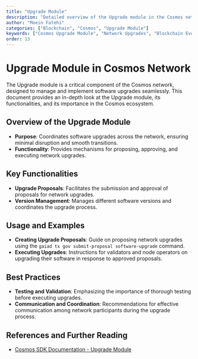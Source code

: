 ```yaml
---
title: "Upgrade Module"
description: "Detailed overview of the Upgrade module in the Cosmos network, focusing on its role in facilitating smooth network upgrades."
author: "Moein Fatehi"
categories: ["Blockchain", "Cosmos", "Upgrade Module"]
keywords: ["Cosmos Upgrade Module", "Network Upgrades", "Blockchain Evolution", "Cosmos Network"]
order: 13
---
```


# Upgrade Module in Cosmos Network

The Upgrade module is a critical component of the Cosmos network, designed to manage and implement software upgrades seamlessly. This document provides an in-depth look at the Upgrade module, its functionalities, and its importance in the Cosmos ecosystem.

## Overview of the Upgrade Module
- **Purpose**: Coordinates software upgrades across the network, ensuring minimal disruption and smooth transitions.
- **Functionality**: Provides mechanisms for proposing, approving, and executing network upgrades.

## Key Functionalities
- **Upgrade Proposals**: Facilitates the submission and approval of proposals for network upgrades.
- **Version Management**: Manages different software versions and coordinates the upgrade process.

## Usage and Examples
- **Creating Upgrade Proposals**: Guide on proposing network upgrades using the `gaiad tx gov submit-proposal software-upgrade` command.
- **Executing Upgrades**: Instructions for validators and node operators on upgrading their software in response to approved proposals.

## Best Practices
- **Testing and Validation**: Emphasizing the importance of thorough testing before executing upgrades.
- **Communication and Coordination**: Recommendations for effective communication among network participants during the upgrade process.

## References and Further Reading
- [Cosmos SDK Documentation - Upgrade Module](https://docs.cosmos.network/master/modules/upgrade/)

